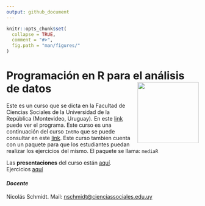 ```yaml
---
output: github_document
---
```


<!-- README.md is generated from README.Rmd. Please edit that file -->

```r
knitr::opts_chunk$set(
  collapse = TRUE,
  comment = "#>",
  fig.path = "man/figures/"
)
```

# Programación en R para el análisis de datos <img src="man/figures/logo_mediaR.png" style="margin-left:10px;margin-bottom:5px;" width="160" align="right"></a>


Este es un curso que se dicta en la Facultad de Ciencias Sociales de la
Universidad de la República (Montevideo, Uruguay). En este [link](https://github.com/Nicolas-Schmidt/mediaR/blob/master/man/Ejercicios/Programas_mediaR.pdf) puede ver el programa. Este curso es una continuación del curso `IntRo` que se puede consultar en este [link](https://github.com/Nicolas-Schmidt/IntRo/). Este curso tambien cuenta con un paquete para que los estudiantes puedan realizar los ejercicios del mismo. El paquete se llama: `mediaR`


Las __presentaciones__ del curso están [aquí](https://github.com/Nicolas-Schmidt/mediaR/tree/master/man/Presentaciones).<br />
Ejercicios [aquí](https://github.com/Nicolas-Schmidt/mediaR/tree/master/man/Presentaciones/codigo)



#### *_Docente_*
Nicolás Schmidt. Mail: <nschmidt@cienciassociales.edu.uy>
